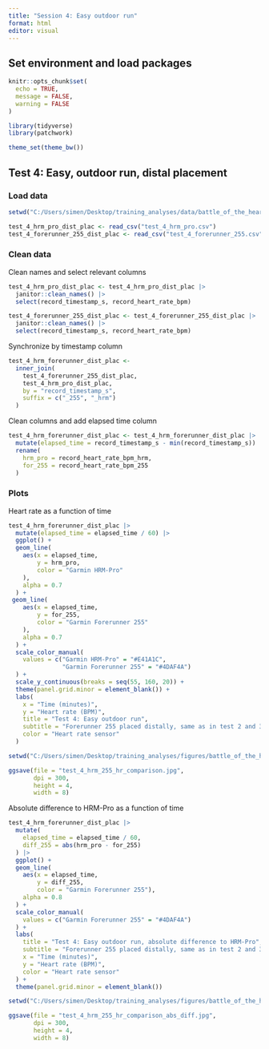 ```yaml
---
title: "Session 4: Easy outdoor run"
format: html
editor: visual
---
```


## Set environment and load packages

```r

knitr::opts_chunk$set(
  echo = TRUE,   
  message = FALSE,   
  warning = FALSE 
)
```

```r

library(tidyverse) 
library(patchwork)  

theme_set(theme_bw())
```

## Test 4: Easy, outdoor run, distal placement

### Load data

```r

setwd("C:/Users/simen/Desktop/training_analyses/data/battle_of_the_heart_rate_sensors")

test_4_hrm_pro_dist_plac <- read_csv("test_4_hrm_pro.csv")
test_4_forerunner_255_dist_plac <- read_csv("test_4_forerunner_255.csv")
```

### Clean data

Clean names and select relevant columns

```r

test_4_hrm_pro_dist_plac <- test_4_hrm_pro_dist_plac |> 
  janitor::clean_names() |> 
  select(record_timestamp_s, record_heart_rate_bpm)

test_4_forerunner_255_dist_plac <- test_4_forerunner_255_dist_plac |> 
  janitor::clean_names() |> 
  select(record_timestamp_s, record_heart_rate_bpm)
```

Synchronize by timestamp column

```r

test_4_hrm_forerunner_dist_plac <- 
  inner_join(
    test_4_forerunner_255_dist_plac,
    test_4_hrm_pro_dist_plac,
    by = "record_timestamp_s",
    suffix = c("_255", "_hrm")
  )
```

Clean columns and add elapsed time column

```r

test_4_hrm_forerunner_dist_plac <- test_4_hrm_forerunner_dist_plac |> 
  mutate(elapsed_time = record_timestamp_s - min(record_timestamp_s)) |> 
  rename(
    hrm_pro = record_heart_rate_bpm_hrm,
    for_255 = record_heart_rate_bpm_255
  )
```

### Plots

Heart rate as a function of time

```r

test_4_hrm_forerunner_dist_plac |> 
  mutate(elapsed_time = elapsed_time / 60) |> 
  ggplot() +
  geom_line(
    aes(x = elapsed_time,
        y = hrm_pro,
        color = "Garmin HRM-Pro"
    ),
    alpha = 0.7
  ) +
 geom_line(
    aes(x = elapsed_time,
        y = for_255,
        color = "Garmin Forerunner 255"
    ),
    alpha = 0.7
  ) +
  scale_color_manual(
    values = c("Garmin HRM-Pro" = "#E41A1C",
               "Garmin Forerunner 255" = "#4DAF4A")
  ) +
  scale_y_continuous(breaks = seq(55, 160, 20)) +
  theme(panel.grid.minor = element_blank()) +
  labs(
    x = "Time (minutes)",
    y = "Heart rate (BPM)",
    title = "Test 4: Easy outdoor run",
    subtitle = "Forerunner 255 placed distally, same as in test 2 and 3",
    color = "Heart rate sensor"
  )

setwd("C:/Users/simen/Desktop/training_analyses/figures/battle_of_the_heart_rate_sensors")

ggsave(file = "test_4_hrm_255_hr_comparison.jpg",
       dpi = 300,
       height = 4,
       width = 8)
```

Absolute difference to HRM-Pro as a function of time

```r

test_4_hrm_forerunner_dist_plac |> 
  mutate(
    elapsed_time = elapsed_time / 60,
    diff_255 = abs(hrm_pro - for_255)
  ) |> 
  ggplot() +
  geom_line(
    aes(x = elapsed_time,
        y = diff_255,
        color = "Garmin Forerunner 255"),
    alpha = 0.8
  ) +
  scale_color_manual(
    values = c("Garmin Forerunner 255" = "#4DAF4A")
  ) +
  labs(
    title = "Test 4: Easy outdoor run, absolute difference to HRM-Pro",
    subtitle = "Forerunner 255 placed distally, same as in test 2 and 3",
    x = "Time (minutes)",
    y = "Heart rate (BPM)",
    color = "Heart rate sensor"
  ) +
  theme(panel.grid.minor = element_blank())

setwd("C:/Users/simen/Desktop/training_analyses/figures/battle_of_the_heart_rate_sensors")

ggsave(file = "test_4_hrm_255_hr_comparison_abs_diff.jpg",
       dpi = 300,
       height = 4,
       width = 8)
```
